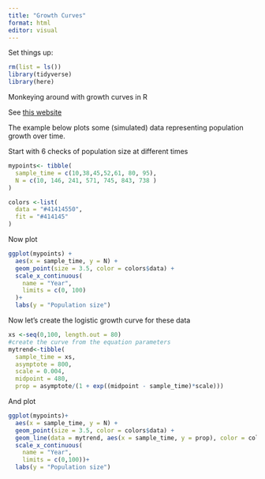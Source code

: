 ```yaml
---
title: "Growth Curves"
format: html
editor: visual
---
```


Set things up:

```r
rm(list = ls())
library(tidyverse)
library(here)
```

Monkeying around with growth curves in R

See [this website](https://www.tjmahr.com/anatomy-of-a-logistic-growth-curve/)

The example below plots some (simulated) data representing population growth over time.

Start with 6 checks of population size at different times

```r
mypoints<- tibble(
  sample_time = c(10,38,45,52,61, 80, 95),
  N = c(10, 146, 241, 571, 745, 843, 738 )
)

colors <-list(
  data = "#41414550",
  fit = "#414145"
)
```

Now plot

```r
ggplot(mypoints) +
  aes(x = sample_time, y = N) +
  geom_point(size = 3.5, color = colors$data) +
  scale_x_continuous(
    name = "Year",
    limits = c(0, 100)
  )+
  labs(y = "Population size")
```

Now let's create the logistic growth curve for these data

```r
xs <-seq(0,100, length.out = 80)
#create the curve from the equation parameters
mytrend<-tibble(
  sample_time = xs,
  asymptote = 800,
  scale = 0.004,
  midpoint = 480,
  prop = asymptote/(1 + exp((midpoint - sample_time)*scale)))

```

And plot

```r
ggplot(mypoints)+
  aes(x = sample_time, y = N) +
  geom_point(size = 3.5, color = colors$data) +
  geom_line(data = mytrend, aes(x = sample_time, y = prop), color = colors$fit) +
  scale_x_continuous(
    name = "Year",
    limits = c(0,100))+
  labs(y = "Population size")
```
